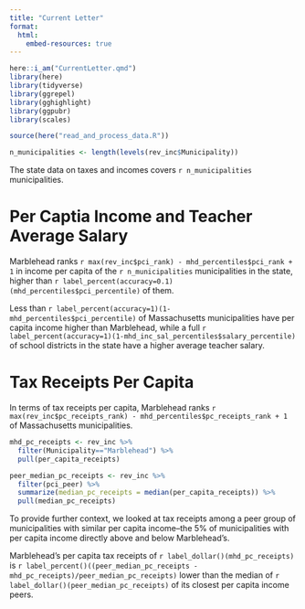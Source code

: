```yaml
---
title: "Current Letter"
format: 
  html:
    embed-resources: true
---
```


```r
here::i_am("CurrentLetter.qmd")
library(here)
library(tidyverse)
library(ggrepel)
library(gghighlight)
library(ggpubr)
library(scales)
```


```r
source(here("read_and_process_data.R"))
```


```r
n_municipalities <- length(levels(rev_inc$Municipality))
```

The state data on taxes and incomes covers `r n_municipalities` municipalities.

# Per Captia Income and Teacher Average Salary

Marblehead ranks
`r max(rev_inc$pci_rank) - mhd_percentiles$pci_rank + 1` 
in income per capita of the `r n_municipalities` municipalities in the state, higher than `r label_percent(accuracy=0.1)(mhd_percentiles$pci_percentile)` of them.


Less than `r label_percent(accuracy=1)(1-mhd_percentiles$pci_percentile)` 
of Massachusetts municipalities have per capita income higher than Marblehead, while a full 
`r label_percent(accuracy=1)(1-mhd_inc_sal_percentiles$salary_percentile)` 
of school districts in the state have a higher average teacher salary.


# Tax Receipts Per Capita

In terms of tax receipts per capita, Marblehead ranks
`r max(rev_inc$pc_receipts_rank) - mhd_percentiles$pc_receipts_rank + 1` 
of Massachusetts municipalities.

```r
mhd_pc_receipts <- rev_inc %>%
  filter(Municipality=="Marblehead") %>%
  pull(per_capita_receipts)

peer_median_pc_receipts <- rev_inc %>%
  filter(pci_peer) %>%
  summarize(median_pc_receipts = median(per_capita_receipts)) %>%
  pull(median_pc_receipts)
```

To provide further context, we looked at tax receipts among a peer group of 
municipalities with similar per capita income--the 5% of municipalities with per capita income directly above and below Marblehead's.

Marblehead's per capita tax receipts of  `r label_dollar()(mhd_pc_receipts)` is
`r label_percent()((peer_median_pc_receipts - mhd_pc_receipts)/peer_median_pc_receipts)` 
lower than the median of `r label_dollar()(peer_median_pc_receipts)` of its 
closest per capita income peers.


